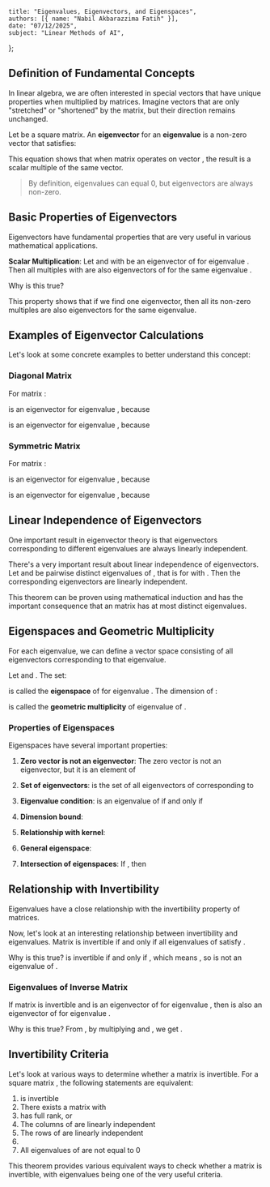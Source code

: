     title: "Eigenvalues, Eigenvectors, and Eigenspaces",
    authors: [{ name: "Nabil Akbarazzima Fatih" }],
    date: "07/12/2025",
    subject: "Linear Methods of AI",
};

## Definition of Fundamental Concepts

In linear algebra, we are often interested in special vectors that have unique properties when multiplied by matrices. Imagine vectors that are only "stretched" or "shortened" by the matrix, but their direction remains unchanged.

Let <InlineMath math="A \in \mathbb{K}^{n \times n}" /> be a square matrix. An **eigenvector** <InlineMath math="v \in \mathbb{K}^n" /> for an **eigenvalue** <InlineMath math="\lambda \in \mathbb{K}" /> is a non-zero vector <InlineMath math="v \neq 0" /> that satisfies:

<BlockMath math="A \cdot v = \lambda \cdot v" />

This equation shows that when matrix <InlineMath math="A" /> operates on vector <InlineMath math="v" />, the result is a scalar multiple of the same vector.

> By definition, eigenvalues can equal 0, but eigenvectors are always non-zero.

## Basic Properties of Eigenvectors

Eigenvectors have fundamental properties that are very useful in various mathematical applications.

**Scalar Multiplication**: Let <InlineMath math="A \in \mathbb{K}^{n \times n}" /> and <InlineMath math="v \in \mathbb{K}^n" /> with <InlineMath math="v \neq 0" /> be an eigenvector of <InlineMath math="A" /> for eigenvalue <InlineMath math="\lambda \in \mathbb{K}" />. Then all multiples <InlineMath math="t \cdot v" /> with <InlineMath math="t \neq 0" /> are also eigenvectors of <InlineMath math="A" /> for the same eigenvalue <InlineMath math="\lambda" />.

Why is this true? <InlineMath math="A \cdot (t \cdot v) = t \cdot (A \cdot v) = t \cdot (\lambda \cdot v) = \lambda \cdot (t \cdot v)" />

This property shows that if we find one eigenvector, then all its non-zero multiples are also eigenvectors for the same eigenvalue.

## Examples of Eigenvector Calculations

Let's look at some concrete examples to better understand this concept:

### Diagonal Matrix

For matrix <InlineMath math="A = \begin{pmatrix} 1 & 0 \\ 0 & 2 \end{pmatrix}" />:

<InlineMath math="v_1 = \begin{pmatrix} 1 \\ 0 \end{pmatrix}" /> is an eigenvector for eigenvalue <InlineMath math="\lambda_1 = 1" />, because <InlineMath math="A \cdot v_1 = \begin{pmatrix} 1 \\ 0 \end{pmatrix} = 1 \cdot v_1" />

<InlineMath math="v_2 = \begin{pmatrix} 0 \\ 1 \end{pmatrix}" /> is an eigenvector for eigenvalue <InlineMath math="\lambda_2 = 2" />, because <InlineMath math="A \cdot v_2 = \begin{pmatrix} 0 \\ 2 \end{pmatrix} = 2 \cdot v_2" />

### Symmetric Matrix

For matrix <InlineMath math="A = \begin{pmatrix} 3 & 1 \\ 1 & 3 \end{pmatrix}" />:

<InlineMath math="v_1 = \begin{pmatrix} -1 \\ 1 \end{pmatrix}" /> is an eigenvector for eigenvalue <InlineMath math="\lambda_1 = 2" />, because <InlineMath math="A \cdot v_1 = \begin{pmatrix} -2 \\ 2 \end{pmatrix} = 2 \cdot v_1" />

<InlineMath math="v_2 = \begin{pmatrix} 1 \\ 1 \end{pmatrix}" /> is an eigenvector for eigenvalue <InlineMath math="\lambda_2 = 4" />, because <InlineMath math="A \cdot v_2 = \begin{pmatrix} 4 \\ 4 \end{pmatrix} = 4 \cdot v_2" />

## Linear Independence of Eigenvectors

One important result in eigenvector theory is that eigenvectors corresponding to different eigenvalues are always linearly independent.

There's a very important result about linear independence of eigenvectors. Let <InlineMath math="A \in \mathbb{K}^{n \times n}" /> and <InlineMath math="\lambda_1, \ldots, \lambda_k \in \mathbb{K}" /> be pairwise distinct eigenvalues of <InlineMath math="A" />, that is <InlineMath math="\lambda_i \neq \lambda_j" /> for <InlineMath math="i \neq j" /> with <InlineMath math="i, j \in \{1, \ldots, k\}" />. Then the corresponding eigenvectors <InlineMath math="v_1, \ldots, v_k \in \mathbb{K}^n" /> are linearly independent.

This theorem can be proven using mathematical induction and has the important consequence that an <InlineMath math="n \times n" /> matrix has at most <InlineMath math="n" /> distinct eigenvalues.

## Eigenspaces and Geometric Multiplicity

For each eigenvalue, we can define a vector space consisting of all eigenvectors corresponding to that eigenvalue.

Let <InlineMath math="A \in \mathbb{K}^{n \times n}" /> and <InlineMath math="\lambda \in \mathbb{K}" />. The set:

<BlockMath math="\text{Eig}_A(\lambda) = \{v \in \mathbb{K}^n : A \cdot v = \lambda \cdot v\}" />

is called the **eigenspace** of <InlineMath math="A" /> for eigenvalue <InlineMath math="\lambda" />. The dimension of <InlineMath math="\text{Eig}_A(\lambda)" />:

<BlockMath math="\dim \text{Eig}_A(\lambda)" />

is called the **geometric multiplicity** of eigenvalue <InlineMath math="\lambda" /> of <InlineMath math="A" />.

### Properties of Eigenspaces

Eigenspaces have several important properties:

1. **Zero vector is not an eigenvector**: The zero vector is not an eigenvector, but it is an element of <InlineMath math="\text{Eig}_A(\lambda)" />

2. **Set of eigenvectors**: <InlineMath math="\text{Eig}_A(\lambda) \setminus \{0\}" /> is the set of all eigenvectors of <InlineMath math="A" /> corresponding to <InlineMath math="\lambda" />

3. **Eigenvalue condition**: <InlineMath math="\lambda" /> is an eigenvalue of <InlineMath math="A" /> if and only if <InlineMath math="\text{Eig}_A(\lambda) \neq \{0\}" />

4. **Dimension bound**: <InlineMath math="0 \leq \dim \text{Eig}_A(\lambda) \leq n" />

5. **Relationship with kernel**: <InlineMath math="\text{Eig}_A(0) = \{v \in \mathbb{K}^n : A \cdot v = 0\} = \ker A" />

6. **General eigenspace**: <InlineMath math="\text{Eig}_A(\lambda) = \{v \in \mathbb{K}^n : (A - \lambda \cdot I) \cdot v = 0\} = \ker(A - \lambda \cdot I)" />

7. **Intersection of eigenspaces**: If <InlineMath math="\lambda_1 \neq \lambda_2" />, then <InlineMath math="\text{Eig}_A(\lambda_1) \cap \text{Eig}_A(\lambda_2) = \{0\}" />

## Relationship with Invertibility

Eigenvalues have a close relationship with the invertibility property of matrices.

Now, let's look at an interesting relationship between invertibility and eigenvalues. Matrix <InlineMath math="A \in \mathbb{K}^{n \times n}" /> is invertible if and only if all eigenvalues <InlineMath math="\lambda \in \mathbb{K}" /> of <InlineMath math="A" /> satisfy <InlineMath math="\lambda \neq 0" />.

Why is this true? <InlineMath math="A" /> is invertible if and only if <InlineMath math="\text{Rank} A = n" />, which means <InlineMath math="\text{Eig}_A(0) = \ker A = \{0\}" />, so <InlineMath math="\lambda = 0" /> is not an eigenvalue of <InlineMath math="A" />.

### Eigenvalues of Inverse Matrix

If matrix <InlineMath math="A" /> is invertible and <InlineMath math="v \neq 0" /> is an eigenvector of <InlineMath math="A" /> for eigenvalue <InlineMath math="\lambda \in \mathbb{K}" />, then <InlineMath math="v" /> is also an eigenvector of <InlineMath math="A^{-1}" /> for eigenvalue <InlineMath math="\frac{1}{\lambda}" />.

Why is this true? From <InlineMath math="A \cdot v = \lambda \cdot v" />, by multiplying <InlineMath math="A^{-1}" /> and <InlineMath math="\frac{1}{\lambda}" />, we get <InlineMath math="\frac{1}{\lambda} \cdot v = A^{-1} \cdot v" />.

## Invertibility Criteria

Let's look at various ways to determine whether a matrix is invertible. For a square matrix <InlineMath math="A \in \mathbb{K}^{n \times n}" />, the following statements are equivalent:

1. <InlineMath math="A" /> is invertible
2. There exists a matrix <InlineMath math="A^{-1} \in \mathbb{K}^{n \times n}" /> with <InlineMath math="A \cdot A^{-1} = I = A^{-1} \cdot A" />
3. <InlineMath math="A" /> has full rank, <InlineMath math="\text{Rank} A = n" /> or <InlineMath math="\ker A = \{0\}" />
4. The columns of <InlineMath math="A" /> are linearly independent
5. The rows of <InlineMath math="A" /> are linearly independent
6. <InlineMath math="\det A \neq 0" />
7. All eigenvalues of <InlineMath math="A" /> are not equal to 0

This theorem provides various equivalent ways to check whether a matrix is invertible, with eigenvalues being one of the very useful criteria.